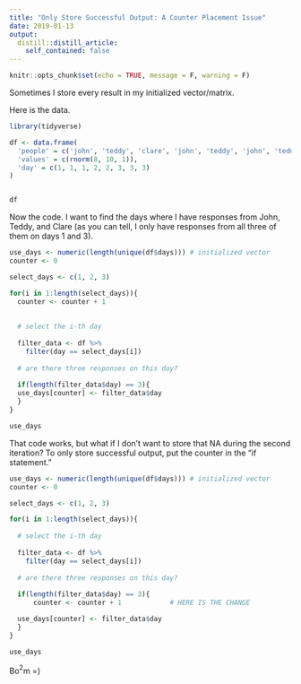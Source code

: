 ```yaml
---
title: "Only Store Successful Output: A Counter Placement Issue"
date: 2019-01-13
output:
  distill::distill_article:
    self_contained: false
---
```



```r
knitr::opts_chunk$set(echo = TRUE, message = F, warning = F)
```

Sometimes I store every result in my initialized vector/matrix.

Here is the data.

```r

library(tidyverse)

df <- data.frame(
  'people' = c('john', 'teddy', 'clare', 'john', 'teddy', 'john', 'teddy', 'clare'),
  'values' = c(rnorm(8, 10, 1)), 
  'day' = c(1, 1, 1, 2, 2, 3, 3, 3)
)


df

```

Now the code. I want to find the days where I have responses from John, Teddy, and Clare (as you can tell, I only have responses from all three of them on days 1 and 3). 

```r

use_days <- numeric(length(unique(df$days))) # initialized vector
counter <- 0

select_days <- c(1, 2, 3) 

for(i in 1:length(select_days)){
  counter <- counter + 1
  
  
  # select the i-th day
  
  filter_data <- df %>%
    filter(day == select_days[i])
  
  # are there three responses on this day?
  
  if(length(filter_data$day) == 3){ 
  use_days[counter] <- filter_data$day
  }
}

use_days

```

That code works, but what if I don't want to store that NA during the second iteration? To only store successful output, put the counter in the "if statement."

```r

use_days <- numeric(length(unique(df$days))) # initialized vector
counter <- 0

select_days <- c(1, 2, 3) 

for(i in 1:length(select_days)){
  
  # select the i-th day
  
  filter_data <- df %>%
    filter(day == select_days[i])
  
  # are there three responses on this day?
  
  if(length(filter_data$day) == 3){ 
      counter <- counter + 1            # HERE IS THE CHANGE

  use_days[counter] <- filter_data$day
  }
}

use_days

```

Bo$^2$m =)

